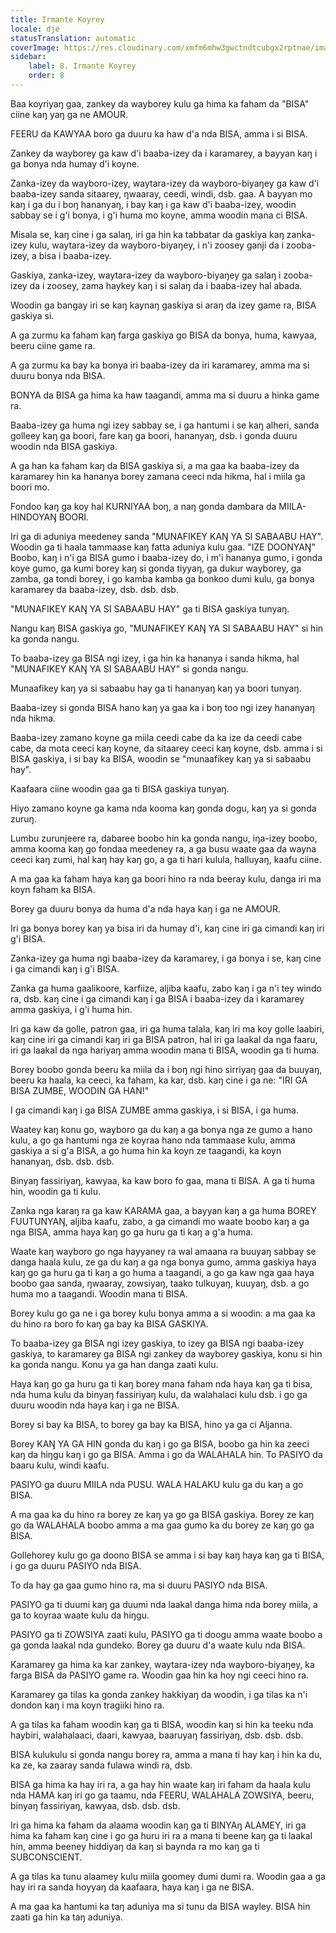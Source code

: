 ```yaml
---
title: Irmante Koyrey
locale: dje
statusTranslation: automatic
coverImage: https://res.cloudinary.com/xmfm6mhw3gwctndtcubgx2rptnae/image/upload/v1740337243/small_cover_educacion_fundamental_a051170f1c.webp
sidebar:
    label: 8. Irmante Koyrey
    order: 8
---
```

Baa koyriyaŋ gaa, zankey da wayborey kulu ga hima ka faham da "BISA" ciine kaŋ yaŋ ga ne AMOUR.

FEERU da KAWYAA boro ga duuru ka haw d'a nda BISA, amma i si BISA.

Zankey da wayborey ga kaw d'i baaba-izey da i karamarey, a bayyan kaŋ i ga bonya nda humay d'i koyne.

Zanka-izey da wayboro-izey, waytara-izey da wayboro-biyaŋey ga kaw d'i baaba-izey sanda sitaarey, ŋwaaray, ceedi, windi, dsb. gaa. A bayyan mo kaŋ i ga du i boŋ hananyaŋ, i bay kaŋ i ga kaw d'i baaba-izey, woodin sabbay se i g'i bonya, i g'i huma mo koyne, amma woodin mana ci BISA.

Misala se, kaŋ cine i ga salaŋ, iri ga hin ka tabbatar da gaskiya kaŋ zanka-izey kulu, waytara-izey da wayboro-biyaŋey, i n'i zoosey ganji da i zooba-izey, a bisa i baaba-izey.

Gaskiya, zanka-izey, waytara-izey da wayboro-biyaŋey ga salaŋ i zooba-izey da i zoosey, zama haykey kaŋ i si salaŋ da i baaba-izey hal abada.

Woodin ga bangay iri se kaŋ kaynaŋ gaskiya si araŋ da izey game ra, BISA gaskiya si.

A ga zurmu ka faham kaŋ farga gaskiya go BISA da bonya, huma, kawyaa, beeru ciine game ra.

A ga zurmu ka bay ka bonya iri baaba-izey da iri karamarey, amma ma si duuru bonya nda BISA.

BONYA da BISA ga hima ka haw taagandi, amma ma si duuru a hinka game ra.

Baaba-izey ga huma ngi izey sabbay se, i ga hantumi i se kaŋ alheri, sanda golleey kaŋ ga boori, fare kaŋ ga boori, hananyaŋ, dsb. i gonda duuru woodin nda BISA gaskiya.

A ga han ka faham kaŋ da BISA gaskiya si, a ma gaa ka baaba-izey da karamarey hin ka hananya borey zamana ceeci nda hikma, hal i miila ga boori mo.

Fondoo kaŋ ga koy hal KURNIYAA boŋ, a naŋ gonda dambara da MIILA-HINDOYAŊ BOORI.

Iri ga di aduniya meedeney sanda "MUNAFIKEY KAŊ YA SI SABAABU HAY". Woodin ga ti haala tammaase kaŋ fatta aduniya kulu gaa. "IZE DOONYAŊ" Boobo, kaŋ i n'i ga BISA gumo i baaba-izey do, i m'i hananya gumo, i gonda koye gumo, ga kumi borey kaŋ si gonda tiyyaŋ, ga dukur wayborey, ga zamba, ga tondi borey, i go kamba kamba ga bonkoo dumi kulu, ga bonya karamarey da baaba-izey, dsb. dsb. dsb.

"MUNAFIKEY KAŊ YA SI SABAABU HAY" ga ti BISA gaskiya tunyaŋ.

Nangu kaŋ BISA gaskiya go, "MUNAFIKEY KAŊ YA SI SABAABU HAY" si hin ka gonda nangu.

To baaba-izey ga BISA ngi izey, i ga hin ka hananya i sanda hikma, hal "MUNAFIKEY KAŊ YA SI SABAABU HAY" si gonda nangu.

Munaafikey kaŋ ya si sabaabu hay ga ti hananyaŋ kaŋ ya boori tunyaŋ.

Baaba-izey si gonda BISA hano kaŋ ya gaa ka i boŋ too ngi izey hananyaŋ nda hikma.

Baaba-izey zamano koyne ga miila ceedi cabe da ka ize da ceedi cabe cabe, da mota ceeci kaŋ koyne, da sitaarey ceeci kaŋ koyne, dsb. amma i si BISA gaskiya, i si bay ka BISA, woodin se "munaafikey kaŋ ya si sabaabu hay".

Kaafaara ciine woodin gaa ga ti BISA gaskiya tunyaŋ.

Hiyo zamano koyne ga kama nda kooma kaŋ gonda dogu, kaŋ ya si gonda zuruŋ.

Lumbu zurunjeere ra, dabaree boobo hin ka gonda nangu, iŋa-izey boobo, amma kooma kaŋ go fondaa meedeney ra, a ga busu waate gaa da wayna ceeci kaŋ zumi, hal kaŋ hay kaŋ go, a ga ti hari kulula, halluyaŋ, kaafu ciine.

A ma gaa ka faham haya kaŋ ga boori hino ra nda beeray kulu, danga iri ma koyn faham ka BISA.

Borey ga duuru bonya da huma d'a nda haya kaŋ i ga ne AMOUR.

Iri ga bonya borey kaŋ ya bisa iri da humay d'i, kaŋ cine iri ga cimandi kaŋ iri g'i BISA.

Zanka-izey ga huma ngi baaba-izey da karamarey, i ga bonya i se, kaŋ cine i ga cimandi kaŋ i g'i BISA.

Zanka ga huma gaalikoore, karfiize, aljiba kaafu, zabo kaŋ i ga n'i tey windo ra, dsb. kaŋ cine i ga cimandi kaŋ i ga BISA i baaba-izey da i karamarey amma gaskiya, i g'i huma hin.

Iri ga kaw da golle, patron gaa, iri ga huma talala, kaŋ iri ma koy golle laabiri, kaŋ cine iri ga cimandi kaŋ iri ga BISA patron, hal iri ga laakal da nga faaru, iri ga laakal da nga hariyaŋ amma woodin mana ti BISA, woodin ga ti huma.

Borey boobo gonda beeru ka miila da i boŋ ngi hino sirriyaŋ gaa da buuyaŋ, beeru ka haala, ka ceeci, ka faham, ka kar, dsb. kaŋ cine i ga ne: "IRI GA BISA ZUMBE, WOODIN GA HAN!"

I ga cimandi kaŋ i ga BISA ZUMBE amma gaskiya, i si BISA, i ga huma.

Waatey kaŋ konu go, wayboro ga du kaŋ a ga bonya nga ze gumo a hano kulu, a go ga hantumi nga ze koyraa hano nda tammaase kulu, amma gaskiya a si g'a BISA, a go huma hin ka koyn ze taagandi, ka koyn hananyaŋ, dsb. dsb. dsb.

Binyaŋ fassiriyaŋ, kawyaa, ka kaw boro fo gaa, mana ti BISA. A ga ti huma hin, woodin ga ti kulu.

Zanka nga karaŋ ra ga kaw KARAMA gaa, a bayyan kaŋ a ga huma BOREY FUUTUNYAŊ, aljiba kaafu, zabo, a ga cimandi mo waate boobo kaŋ a ga nga BISA, amma haya kaŋ go ga huru ga ti kaŋ a g'a huma.

Waate kaŋ wayboro go nga hayyaney ra wal amaana ra buuyaŋ sabbay se danga haala kulu, ze ga du kaŋ a ga nga bonya gumo, amma gaskiya haya kaŋ go ga huru ga ti kaŋ a go huma a taagandi, a go ga kaw nga gaa haya boobo gaa sanda, ŋwaaray, zowsiyaŋ, taako tulkuyaŋ, kuuyaŋ, dsb. a go huma mo a taagandi. Woodin mana ti BISA.

Borey kulu go ga ne i ga borey kulu bonya amma a si woodin: a ma gaa ka du hino ra boro fo kaŋ ga bay ka BISA GASKIYA.

To baaba-izey ga BISA ngi izey gaskiya, to izey ga BISA ngi baaba-izey gaskiya, to karamarey ga BISA ngi zankey da wayborey gaskiya, konu si hin ka gonda nangu. Konu ya ga han danga zaati kulu.

Haya kaŋ go ga huru ga ti kaŋ borey mana faham nda haya kaŋ ga ti bisa, nda huma kulu da binyaŋ fassiriyaŋ kulu, da walahalaci kulu dsb. i go ga duuru woodin nda haya kaŋ i ga ne BISA.

Borey si bay ka BISA, to borey ga bay ka BISA, hino ya ga ci Aljanna.

Borey KAŊ YA GA HIN gonda du kaŋ i go ga BISA, boobo ga hin ka zeeci kaŋ da hiŋgu kaŋ i go ga BISA. Amma i go da WALAHALA hin. To PASIYO da baaru kulu, windi kaafu.

PASIYO ga duuru MIILA nda PUSU. WALA HALAKU kulu ga du kaŋ a go BISA.

A ma gaa ka du hino ra borey ze kaŋ ya go ga BISA gaskiya. Borey ze kaŋ go da WALAHALA boobo amma a ma gaa gumo ka du borey ze kaŋ go ga BISA.

Gollehorey kulu go ga doono BISA se amma i si bay kaŋ haya kaŋ ga ti BISA, i go ga duuru PASIYO nda BISA.

To da hay ga gaa gumo hino ra, ma si duuru PASIYO nda BISA.

PASIYO ga ti duumi kaŋ ga duumi nda laakal danga hima nda borey miila, a ga to koyraa waate kulu da hiŋgu.

PASIYO ga ti ZOWSIYA zaati kulu, PASIYO ga ti doogu amma waate boobo a ga gonda laakal nda gundeko. Borey ga duuru d'a waate kulu nda BISA.

Karamarey ga hima ka kar zankey, waytara-izey nda wayboro-biyaŋey, ka farga BISA da PASIYO game ra. Woodin gaa hin ka hoy ngi ceeci hino ra.

Karamarey ga tilas ka gonda zankey hakkiyaŋ da woodin, i ga tilas ka n'i dondon kaŋ i ma koyn tragiiki hino ra.

A ga tilas ka faham woodin kaŋ ga ti BISA, woodin kaŋ si hin ka teeku nda haybiri, walahalaaci, daari, kawyaa, baaruyaŋ fassiriyaŋ, dsb. dsb. dsb.

BISA kulukulu si gonda nangu borey ra, amma a mana ti hay kaŋ i hin ka du, ka ze, ka zaaray sanda fulawa windi ra, dsb.

BISA ga hima ka hay iri ra, a ga hay hin waate kaŋ iri faham da haala kulu nda HAMA kaŋ iri go ga taamu, nda FEERU, WALAHALA ZOWSIYA, beeru, binyaŋ fassiriyaŋ, kawyaa, dsb. dsb. dsb.

Iri ga hima ka faham da alaama woodin kaŋ ga ti BINYAŋ ALAMEY, iri ga hima ka faham kaŋ cine i go ga huru iri ra a mana ti beene kaŋ ga ti laakal hin, amma beeney hiddiyaŋ da kaŋ si baynda ra mo kaŋ ga ti SUBCONSCIENT.

A ga tilas ka tunu alaamey kulu miila goomey dumi dumi ra. Woodin gaa a ga hay iri ra sanda hoyyaŋ da kaafaara, haya kaŋ i ga ne BISA.

A ma gaa ka hantumi ka taŋ aduniya ma si tunu da BISA wayley. BISA hin zaati ga hin ka taŋ aduniya.


